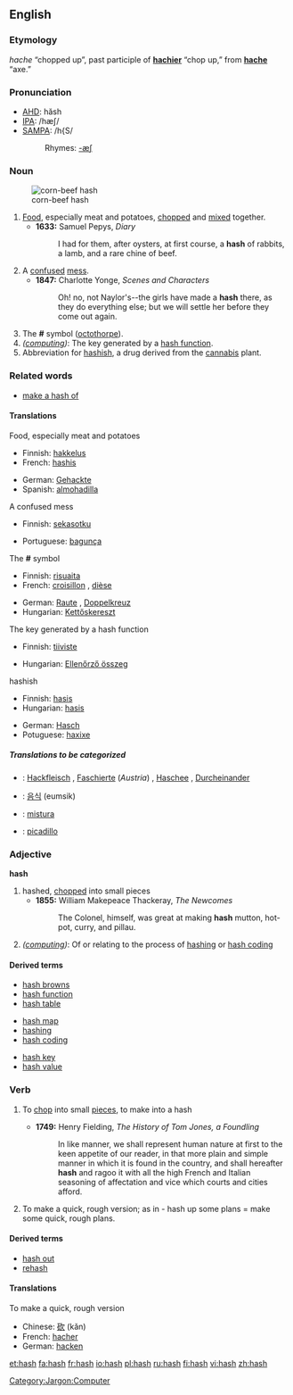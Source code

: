 ==English==
=== Etymology ===
{{OF.}} ''hache'' “chopped up”, past participle of '''[[hachier]]''' “chop up,” from '''[[hache]]''' “axe.”

===Pronunciation===
*[[w:AHD|AHD]]: hăsh
*[[w:IPA|IPA]]: /hæʃ/
*[[w:SAMPA|SAMPA]]: /h{S/
*:Rhymes: [[Rhymes:English:-æʃ|-æʃ]]

===Noun===
{{en-noun|es}}
[[Image:Corn-beef-hash.jpg|thumb|corn-beef hash]]
# [[Food]], especially meat and potatoes, [[chop]]ped and [[mix]]ed together.
#*'''1633:''' Samuel Pepys, ''Diary''
#*:I had for them, after oysters, at first course, a '''hash''' of rabbits, a lamb, and a rare chine of beef.
# A [[confuse]]d [[mess]].
#*'''1847:''' Charlotte Yonge, ''Scenes and Characters''
#*:Oh! no, not Naylor's--the girls have made a '''hash''' there, as they do everything else; but we will settle her before they come out again.
# The '''#''' symbol ([[octothorpe]]).
# ''([[:Category:Jargon:Computer|computing]])'': The key generated by a [[hash function]].
# Abbreviation for [[hashish]], a drug derived from the [[cannabis]] plant.

===Related words===
*[[make a hash of]]

====Translations====
;Food, especially meat and potatoes
{{top}}
*Finnish: [[hakkelus]]
*French: [[hashis]] {{m}}
{{mid}}
*German: [[Gehackte]] {{n}}
*Spanish: [[almohadilla]]
{{bottom}}

;A confused mess
{{top}}
*Finnish: [[sekasotku]]
{{mid}}
*Portuguese: [[bagunça]] {{f}}
{{bottom}}

;The '''#''' symbol
{{top}}
*Finnish: [[risuaita]]
*French: [[croisillon]] {{m}}, [[dièse]] {{m}}
{{mid}}
*German: [[Raute]] {{f}}, [[Doppelkreuz]] {{n}}
*Hungarian: [[Kettőskereszt]]
{{bottom}}

;The key generated by a hash function
{{top}}
*Finnish: [[tiiviste]]
{{mid}}
*Hungarian: [[Ellenőrző összeg]]
{{bottom}}

;hashish
{{top}}
*Finnish: [[hasis]]
*Hungarian: [[hasis]]
{{mid}}
*German: [[Hasch]] {{n}}
*Potuguese: [[haxixe]] {{m}}
{{bottom}}

=====Translations to be categorized=====
{{checktrans}}
{{top}}
*{{ttbc|German}}: [[Hackfleisch]] {{n}}, [[Faschierte]] (''Austria'') {{n}}, [[Haschee]] {{n}}, [[Durcheinander]] {{n}}
*{{ttbc|Korean}}: [[음식]] (eumsik)
{{mid}}
*{{ttbc|Portuguese}}: [[mistura]] {{f}}
*{{ttbc|Spanish}}: [[picadillo]] {{m}}
{{bottom}}

===Adjective===
'''hash'''
# hashed, [[chopped]] into small pieces
#*'''1855:''' William Makepeace Thackeray, ''The Newcomes''
#*:The Colonel, himself, was great at making '''hash''' mutton, hot-pot, curry, and pillau.
# ''([[:Category:Jargon:Computer|computing]])'': Of or relating to the process of [[hashing]] or [[hash coding]]

==== Derived terms ====
{{top3}}
*[[hash browns]]
*[[hash function]]
*[[hash table]]
{{mid3}}
*[[hash map]]
*[[hashing]]
*[[hash coding]]
{{mid3}}
*[[hash key]]
*[[hash value]]
{{bottom}}

===Verb===
{{en-verb|hash|es}}
# {{transitive}} To [[chop]] into small [[piece]]s, to make into a hash
#*'''1749:''' Henry Fielding, ''The History of Tom Jones, a Foundling''
#*:In like manner, we shall represent human nature at first to the keen appetite of our reader, in that more plain and simple manner in which it is found in the country, and shall hereafter '''hash''' and ragoo it with all the high French and Italian seasoning of affectation and vice which courts and cities afford.
# To make a quick, rough version; as in - hash up some plans = make some quick, rough plans.

====Derived terms====
*[[hash out]]
*[[rehash]]


====Translations====
;To make a quick, rough version
{{top}}
{{mid}}
{{bottom}}

{{checktrans}}
*Chinese: [[砍]] (kǎn)
*French: [[hacher]]
*German: [[hacken]]


[[Category:Jargon:Computer]]

[[et:hash]]
[[fa:hash]]
[[fr:hash]]
[[io:hash]]
[[pl:hash]]
[[ru:hash]]
[[fi:hash]]
[[vi:hash]]
[[zh:hash]]
